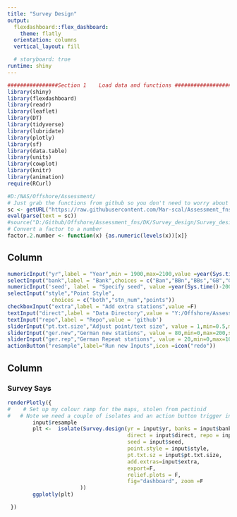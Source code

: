 ```yaml
---
title: "Survey Design"
output: 
  flexdashboard::flex_dashboard:
    theme: flatly
  orientation: columns
  vertical_layout: fill

  # storyboard: true
runtime: shiny
---
```



```r
################Section 1    Load data and functions ########################## ################Section 1    Load data and functions ##########
library(shiny)
library(flexdashboard)
library(readr)
library(leaflet)
library(DT)
library(tidyverse)
library(lubridate)
library(plotly)
library(sf)
library(data.table)
library(units)
library(cowplot)
library(knitr)
library(animation)
require(RCurl)

#D:/NAS/Offshore/Assessment/
# Just grab the functions from github so you don't need to worry about directory structure...
sc <- getURL("https://raw.githubusercontent.com/Mar-scal/Assessment_fns/master/Survey_design/Survey_design_sf.r",ssl.verifypeer = FALSE)
eval(parse(text = sc))
#source("D:/Github/Offshore/Assessment_fns/DK/Survey_design/Survey_design_sf.r")
# Convert a factor to a number
factor.2.number <- function(x) {as.numeric(levels(x))[x]}
``` 



Column {data-width=300 .sidebar}
-----------------------------------------------------------------------

```r

numericInput("yr",label = "Year",min = 1900,max=2100,value =year(Sys.time()))
selectInput("bank",label = "Bank",choices = c("Ban","BBn","BBs","GB","GBa","GBb","Ger","Mid","Sab"),selected="GBa")
numericInput('seed', label = "Specify seed", value =year(Sys.time()-2000) , min = -1e12, max = 1e12, step = 1)
selectInput("style","Point Style", 
              choices = c("both","stn_num","points"))
checkboxInput("extra",label = "Add extra stations",value =F)
textInput("direct",label = "Data Directory",value = "Y:/Offshore/Assessment/")
textInput("repo",label = "Repo",value = 'github')
sliderInput("pt.txt.size","Adjust point/text size", value = 1,min=0.5,max=10,step=0.5)
sliderInput("ger.new","German new stations", value = 80,min=0,max=200,step=5)
sliderInput("ger.rep","German Repeat stations", value = 20,min=0,max=100,step=5)
actionButton("resample",label="Run new Inputs",icon =icon("redo"))

```

Column {.tabset}
-----------------------------------------------------------------------

### Survey Says

```r
renderPlotly({
#    # Set up my colour ramp for the maps, stolen from pectinid
#   # Note we need a couple of isolates and an action button trigger in hear as we have 2 input$ calls
        input$resample
        plt <-  isolate(Survey.design(yr = input$yr, banks = input$bank,
                                      direct = input$direct, repo = input$repo, ger.new = input$ger.new, ger.rep = input$ger.rep,
                                      seed = input$seed,
                                      point.style = input$style,
                                      pt.txt.sz = input$pt.txt.size, 
                                      add.extras=input$extra,
                                      export=F,
                                      relief.plots = F,
                                      fig="dashboard", zoom =F
                       ))
        ggplotly(plt)

 })



```

